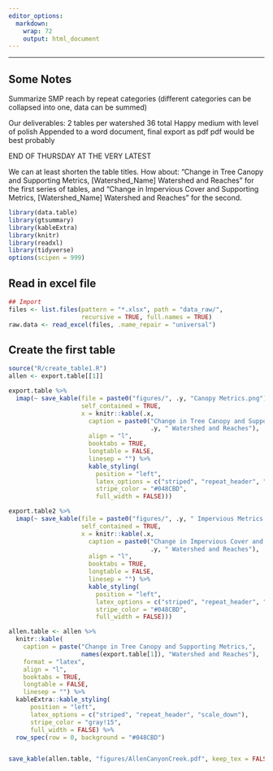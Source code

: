 ---
editor_options: 
  markdown: 
    wrap: 72
    output: html_document
---

------------------------------------------------------------------------

## Some Notes

Summarize SMP reach by repeat categories (different categories can be
collapsed into one, data can be summed)

Our deliverables: 2 tables per watershed 36 total Happy medium with
level of polish Appended to a word document, final export as pdf pdf
would be best probably

END OF THURSDAY AT THE VERY LATEST

We can at least shorten the table titles. How about: "Change in Tree
Canopy and Supporting Metrics, [Watershed_Name] Watershed and Reaches"
for the first series of tables, and "Change in Impervious Cover and
Supporting Metrics, [Watershed_Name] Watershed and Reaches" for the
second.

```{r import_packages, results='hide'}
library(data.table)
library(gtsummary)
library(kableExtra)
library(knitr)
library(readxl)
library(tidyverse)
options(scipen = 999)
```

## Read in excel file

```{r read_data}
## Import
files <- list.files(pattern = "*.xlsx", path = "data_raw/", 
                    recursive = TRUE, full.names = TRUE)
raw.data <- read_excel(files, .name_repair = "universal")
```

## Create the first table

```{r Table1}
source("R/create_table1.R")
allen <- export.table[[1]]

```


```{r}
export.table %>%
  imap(~ save_kable(file = paste0("figures/", .y, "Canopy Metrics.png"),
                    self_contained = TRUE, 
                    x = knitr::kable(.x, 
                      caption = paste0("Change in Tree Canopy and Supporting Metrics ",
                                       .y, " Watershed and Reaches"), 
                      align = "l",
                      booktabs = TRUE,
                      longtable = FALSE,
                      linesep = "") %>%
                      kable_styling(
                        position = "left",
                        latex_options = c("striped", "repeat_header", "scale_down"),
                        stripe_color = "#048CBD",
                        full_width = FALSE)))

```

```{r}
export.table2 %>%
  imap(~ save_kable(file = paste0("figures/", .y, " Impervious Metrics.png"),
                    self_contained = TRUE, 
                    x = knitr::kable(.x, 
                      caption = paste0("Change in Impervious Cover and Supporting Metrics ",
                                       .y, " Watershed and Reaches"), 
                      align = "l",
                      booktabs = TRUE,
                      longtable = FALSE,
                      linesep = "") %>%
                      kable_styling(
                        position = "left",
                        latex_options = c("striped", "repeat_header", "scale_down"),
                        stripe_color = "#048CBD",
                        full_width = FALSE)))

```


```{r maketables}
allen.table <- allen %>%
  knitr::kable(
    caption = paste("Change in Tree Canopy and Supporting Metrics,",
                    names(export.table[1]), "Watershed and Reaches"),
    format = "latex",
    align = "l",
    booktabs = TRUE,
    longtable = FALSE,
    linesep = "") %>%
  kableExtra::kable_styling(
      position = "left",
      latex_options = c("striped", "repeat_header", "scale_down"),
      stripe_color = "gray!15",
      full_width = FALSE) %>%
  row_spec(row = 0, background = "#048CBD")


save_kable(allen.table, "figures/AllenCanyonCreek.pdf", keep_tex = FALSE)
```


